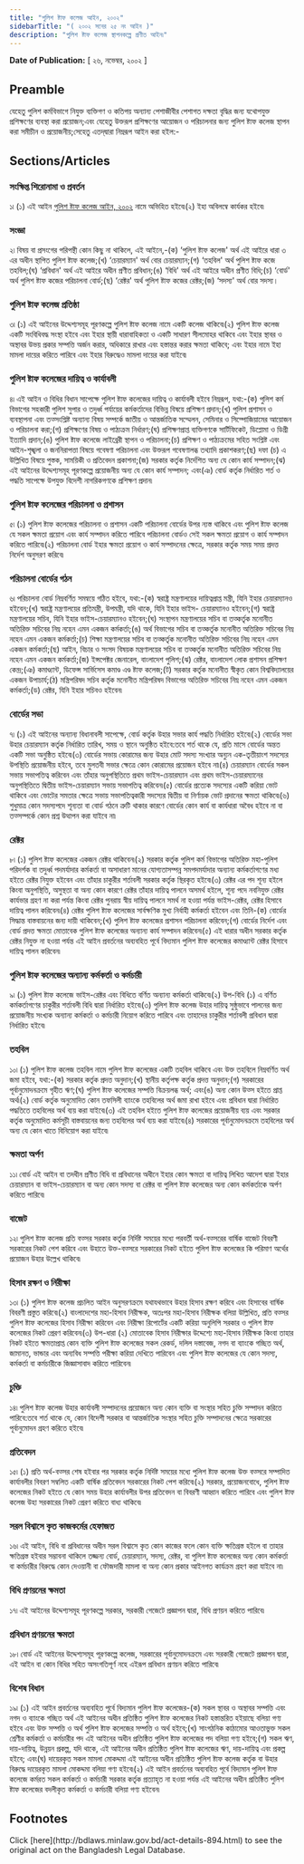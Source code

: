 ```yaml
---
title: "পুলিশ ষ্টাফ কলেজ আইন, ২০০২"
sidebarTitle: "( ২০০২ সনের ২৫ নং আইন )"
description: "পুলিশ ষ্টাফ কলেজ স্থাপনকল্পে প্রণীত আইন৷"
---
```


**Date of Publication:** [ ২৬, নভেম্বর, ২০০২ ]

## Preamble

যেহেতু পুলিশ কর্মবিভাগে নিযুক্ত ব্যক্তিগণ ও কতিপয় অন্যান্য পেশাজীবীর পেশাগত দক্ষতা বৃদ্ধির জন্য যথোপযুক্ত প্রশিক্ষণের ব্যবস্থা করা প্রয়োজন;এবং যেহেতু উক্তরূপ প্রশিক্ষণের আয়োজন ও পরিচালনার জন্য পুলিশ ষ্টাফ কলেজ স্থাপন করা সমীচীন ও প্রয়োজনীয়;সেহেতু এতদ্‌দ্বারা নিম্নরূপ আইন করা হইল:-

## Sections/Articles

### সংক্ষিপ্ত শিরোনামা ও প্রবর্তন

১৷ (১) এই আইন [পুলিশ ষ্টাফ কলেজ আইন, ২০০২](/act-894.html "পুলিশ ষ্টাফ কলেজ আইন, ২০০২") নামে অভিহিত হইবে৷(২) ইহা অবিলম্বে কার্যকর হইবে৷

### সংজ্ঞা

২৷ বিষয় বা প্রসংগের পরিপন্থী কোন কিছু না থাকিলে, এই আইনে,-(ক) ‘পুলিশ ষ্টাফ কলেজ' অর্থ এই আইরে ধারা ৩ এর অধীন স্থাপিত পুলিশ ষ্টাফ কলেজ;(খ) ‘চেয়ারম্যান' অর্থ বোর চেয়ারম্যান;(গ) ‘তহবিল' অর্থ পুলিশ ষ্টাফ কজে তহবিল;(ঘ) ‘প্রবিধান' অর্থ এই আইরে অধীন প্রণীত প্রবিধান;(ঙ) ‘বিধি' অর্থ এই আইরে অধীন প্রণীত বিধি;(চ) ‘বোর্ড' অর্থ পুলিশ ষ্টাফ কজের পরিচালনা বোর্ড;(ছ) ‘রেক্টর' অর্থ পুলিশ ষ্টাফ কজের রেক্টর;(জ) ‘সদস্য' অর্থ বোর সদস্য।

### পুলিশ ষ্টাফ কলেজ প্রতিষ্ঠা

৩৷ (১) এই আইনের উদ্দেশ্যসমূহ পূরণকল্পে পুলিশ ষ্টাফ কলেজ নামে একটি কলেজ থাকিবে৷(২) পুলিশ ষ্টাফ কলেজ একটি সংবিধিবদ্ধ সংস্থা হইবে এবং ইহার স্থায়ী ধারাবাহিকতা ও একটি সাধারণ সীলমোহর থাকিবে এবং ইহার স্থাবর ও অস্থাবর উভয় প্রকার সম্পত্তি অর্জন করার, অধিকারে রাখার এবং হস্তান্তর করার ক্ষমতা থাকিবে; এবং ইহার নামে ইহা মামলা দায়ের করিতে পারিবে এবং ইহার বিরুদ্ধেও মামলা দায়ের করা যাইবে৷

### পুলিশ ষ্টাফ কলেজের দায়িত্ব ও কার্যাবলী

৪৷ এই আইন ও বিধির বিধান সাপেক্ষে পুলিশ ষ্টাফ কলেজের দায়িত্ব ও কার্যাবলী হইবে নিম্নরূপ, যথা:-(ক) পুলিশ কর্ম বিভাগের সহকারী পুলিশ সুপার ও তদুর্ধ্ব পর্যায়ের কর্মকর্তাদের বিভিন্ন বিষয়ে প্রশিক্ষণ প্রদান;(খ) পুলিশ প্রশাসন ও ব্যবস্থাপনা এবং তত্সংশ্লিষ্ট অন্যান্য বিষয় সম্পর্কে জাতীয় ও আন্তর্জাতিক সম্মেলন, সেমিনার ও সিম্পোজিয়ামের আয়োজন ও পরিচালনা করা;(গ) প্রশিক্ষণের বিষয় ও পাঠ্যক্রম নির্ধারণ;(ঘ) প্রশিক্ষণপ্রাপ্ত ব্যক্তিগণকে সার্টিফিকেট, ডিপ্লোমা ও ডিগ্রী ইত্যাদি প্রদান;(ঙ) পুলিশ ষ্টাফ কলেজে লাইব্রেরী স্থাপন ও পরিচালনা;(চ) প্রশিক্ষণ ও পাঠ্যক্রমের সহিত সংশ্লিষ্ট এবং আইন-শৃঙ্খলা ও জননিরাপত্তা বিষয়ে গবেষণা পরিচালনা এবং উক্তরূপ গবেষণালব্ধ তথ্যাদি প্রকাশকরণ;(ছ) দফা (চ) এ উল্লিখিত বিষয়ে পুস্তক, সাময়িকী ও প্রতিবেদন প্রকাশনা;(জ) সরকার কর্তৃক নির্দেশিত অন্য যে কোন কার্য সম্পাদন;(ঝ) এই আইনের উদ্দেশ্যসমূহ পূরণকল্পে প্রয়োজনীয় অন্য যে কোন কার্য সম্পাদন; এবং(ঞ) বোর্ড কর্তৃক নির্ধারিত শর্ত ও পদ্ধতি সাপেক্ষে উপযুক্ত বিদেশী নাগরিকগণকে প্রশিক্ষণ প্রদান৷

### পুলিশ ষ্টাফ কলেজের পরিচালনা ও প্রশাসন

৫৷ (১) পুলিশ ষ্টাফ কলেজের পরিচালনা ও প্রশাসন একটি পরিচালনা বোর্ডের উপর ন্যস্ত থাকিবে এবং পুলিশ ষ্টাফ কলেজ যে সকল ক্ষমতা প্রয়োগ এবং কার্য সম্পাদন করিতে পারিবে পরিচালনা বোর্ডও সেই সকল ক্ষমতা প্রয়োগ ও কার্য সম্পাদন করিতে পারিবে৷(২) পরিচালনা বোর্ড ইহার ক্ষমতা প্রয়োগ ও কার্য সম্পাদনের ক্ষেত্রে, সরকার কর্তৃক সময় সময় প্রদত্ত নির্দেশ অনুসরণ করিবে৷

### পরিচালনা বোর্ডের গঠন

৬৷ পরিচালনা বোর্ড নিম্নবর্ণিত সমন্বয়ে গঠিত হইবে, যথা:-(ক) স্বরাষ্ট্র মন্ত্রণালয়ের দায়িত্বপ্রাপ্ত মন্ত্রী, যিনি ইহার চেয়ারম্যানও হইবেন;(খ) স্বরাষ্ট্র মন্ত্রণালয়ের প্রতিমন্ত্রী, উপমন্ত্রী, যদি থাকে, যিনি ইহার ভাইস- চেয়ারম্যানও হইবেন;(গ) স্বরাষ্ট্র মন্ত্রণালয়ের সচিব, যিনি ইহার ভাইস-চেয়ারম্যানও হইবেন;(ঘ) সংস্থাপন মন্ত্রণালয়ের সচিব বা তত্কর্তৃক মনোনীত অতিরিক্ত সচিবের নিম্ন নহেন এমন একজন কর্মকর্তা;(ঙ) অর্থ বিভাগের সচিব বা তত্কর্তৃক মনোনীত অতিরিক্ত সচিবের নিম্ন নহেন এমন একজন কর্মকর্তা;(চ) শিক্ষা মন্ত্রণালয়ের সচিব বা তত্কর্তৃক মনোনীত অতিরিক্ত সচিবের নিম্ন নহেন এমন একজন কর্মকর্তা;(ছ) আইন, বিচার ও সংসদ বিষয়ক মন্ত্রণালয়ের সচিব বা তত্কর্তৃক মনোনীত অতিরিক্ত সচিবের নিম্ন নহেন এমন একজন কর্মকর্তা;(জ) ইন্সপেক্টর জেনারেল, বাংলাদেশ পুলিশ;(ঝ) রেক্টর, বাংলাদেশ লোক প্রশাসন প্রশিক্ষণ কেন্দ্র;(ঞ) কমাণ্ড্যান্ট, ডিফেন্স সার্ভিসেস কমাণ্ড এণ্ড ষ্টাফ কলেজ;(ট) সরকার কর্তৃক মনোনীত স্বীকৃত কোন বিশ্ববিদ্যালয়ের একজন উপাচার্য;(ঠ) মন্ত্রিপরিষদ সচিব কর্তৃক মনোনীত মন্ত্রিপরিষদ বিভাগের অতিরিক্ত সচিবের নিম্ন নহেন এমন একজন কর্মকর্তা;(ড) রেক্টর, যিনি ইহার সচিবও হইবেন৷

### বোর্ডের সভা

৭৷ (১) এই আইনের অন্যান্য বিধানাবলী সাপেক্ষে, বোর্ড কর্তৃক উহার সভার কার্য পদ্ধতি নির্ধারিত হইবে৷(২) বোর্ডের সভা উহার চেয়ারম্যান কর্তৃক নির্ধারিত তারিখ, সময় ও স্থানে অনুষ্ঠিত হইবে:তবে শর্ত থাকে যে, প্রতি মাসে বোর্ডের অন্তত একটি সভা অনুষ্ঠিত হইবে৷(৩) বোর্ডের সভায় কোরামের জন্য উহার মোট সদস্য সংখ্যার অন্যুন এক-তৃতীয়াংশ সদস্যের উপস্থিতি প্রয়োজনীয় হইবে, তবে মুলতবী সভার ক্ষেত্রে কোন কোরামের প্রয়োজন হইবে না৷(৪) চেয়ারম্যান বোর্ডের সকল সভায় সভাপতিত্ব করিবেন এবং তাঁহার অনুপস্থিতিতে প্রথম ভাইস-চেয়ারম্যান এবং প্রথম ভাইস-চেয়ারম্যানের অনুপস্থিতিতে দ্বিতীয় ভাইস-চেয়ারম্যান সভায় সভাপতিত্ব করিবেন৷(৫) বোর্ডের প্রত্যেক সদস্যের একটি করিয়া ভোট থাকিবে এবং ভোটের সমতার ক্ষেত্রে সভায় সভাপতিত্বকারী সদস্যের দ্বিতীয় বা নির্ণায়ক ভোট প্রদানের ক্ষমতা থাকিবে৷(৬) শুধুমাত্র কোন সদস্যপদে শূন্যতা বা বোর্ড গঠনে ত্রুটি থাকার কারণে বোর্ডের কোন কার্য বা কার্যধারা অবৈধ হইবে না বা তত্সম্পর্কে কোন প্রশ্ন উত্থাপন করা যাইবে না৷

### রেক্টর

৮৷ (১) পুলিশ ষ্টাফ কলেজের একজন রেক্টর থাকিবেন৷(২) সরকার কর্তৃক পুলিশ কর্ম বিভাগের অতিরিক্ত মহা-পুলিশ পরিদর্শক বা তদুর্ধ্ব পদমর্যাদার কর্মকর্তা বা অসাধারণ মানের যোগ্যতাসম্পন্ন সমপদমর্যাদার অন্যান্য কর্মকর্তাগণের মধ্য হইতে রেক্টর নিযুক্ত হইবেন এবং তাঁহার চাকুরীর শর্তাবলী সরকার কর্তৃক স্থিরকৃত হইবে৷(৩) রেক্টর এর পদ শূন্য হইলে কিংবা অনুপস্থিতি, অসুস্থতা বা অন্য কোন কারণে রেক্টর তাঁহার দায়িত্ব পালনে অসমর্থ হইলে, শূন্য পদে নবনিযুক্ত রেক্টর কার্যভার গ্রহণ না করা পর্যন্ত কিংবা রেক্টর পুনরায় স্বীয় দায়িত্ব পালনে সমর্থ না হওয়া পর্যন্ত ভাইস-রেক্টর, রেক্টর হিসাবে দায়িত্ব পালন করিবেন৷(৪) রেক্টর পুলিশ ষ্টাফ কলেজের সার্বক্ষণিক মুখ্য নির্বাহী কর্মকর্তা হইবেন এবং তিনি-(ক) বোর্ডের সিদ্ধান্ত বাস্তবায়নের জন্য দায়ী থাকিবেন;(খ) পুলিশ ষ্টাফ কলেজের প্রশাসন পরিচালনা করিবেন;(গ) বোর্ডের নির্দেশ এবং বোর্ড প্রদত্ত ক্ষমতা মোতাবেক পুলিশ ষ্টাফ কলেজের অন্যান্য কার্য সম্পাদন করিবেন৷(৫) এই ধারার অধীন সরকার কর্তৃক রেক্টর নিযুক্ত না হওয়া পর্যন্ত এই আইন প্রবর্তনের অব্যবহিত পূর্বে বিদ্যমান পুলিশ ষ্টাফ কলেজের কমাণ্ড্যান্ট রেক্টর হিসাবে দায়িত্ব পালন করিবেন৷

### পুলিশ ষ্টাফ কলেজের অন্যান্য কর্মকর্তা ও কর্মচারী

৯৷ (১) পুলিশ ষ্টাফ কলেজে ভাইস-রেক্টর এবং বিধিতে বর্ণিত অন্যান্য কর্মকর্তা থাকিবে৷(২) উপ-বিধি (১) এ বর্ণিত কর্মকর্তাগণের চাকুরীর শর্তাবলী বিধি দ্বারা নির্ধারিত হইবে৷(৩) পুলিশ ষ্টাফ কলেজ উহার দায়িত্ব সুষ্ঠুভাবে পালনের জন্য প্রয়োজনীয় সংখ্যক অন্যান্য কর্মকর্তা ও কর্মচারী নিয়োগ করিতে পারিবে এবং তাহাদের চাকুরীর শর্তাবলী প্রবিধান দ্বারা নির্ধারিত হইবে৷

### তহবিল

১০৷ (১) পুলিশ ষ্টাফ কলেজ তহবিল নামে পুলিশ ষ্টাফ কলেজের একটি তহবিল থাকিবে এবং উক্ত তহবিলে নিম্নবর্ণিত অর্থ জমা হইবে, যথা:-(ক) সরকার কর্তৃক প্রদত্ত অনুদান;(খ) স্থানীয় কর্তৃপক্ষ কর্তৃক প্রদত্ত অনুদান;(গ) সরকারের পূর্বানুমোদনক্রমে গৃহীত ঋণ;(ঘ) পুলিশ ষ্টাফ কলেজের সম্পত্তি বিক্রয়লব্ধ অর্থ; এবং(ঙ) অন্য কোন উত্স হইতে প্রাপ্ত অর্থ৷(২) বোর্ড কর্তৃক অনুমোদিত কোন তফসিলী ব্যাংকে তহবিলের অর্থ জমা রাখা হইবে এবং প্রবিধান দ্বারা নির্ধারিত পদ্ধতিতে তহবিলের অর্থ ব্যয় করা যাইবে৷(৩) এই তহবিল হইতে পুলিশ ষ্টাফ কলেজের প্রয়োজনীয় ব্যয় এবং সরকার কর্তৃক অনুমোদিত কর্মসূচী বাস্তবায়নের জন্য তহবিলের অর্থ ব্যয় করা যাইবে৷(৪) সরকারের পূর্বানুমোদনক্রমে তহবিলের অর্থ অন্য যে কোন খাতে বিনিয়োগ করা যাইবে৷

### ক্ষমতা অর্পণ

১১৷ বোর্ড এই আইন বা তদধীন প্রণীত বিধি বা প্রবিধানের অধীনে ইহার কোন ক্ষমতা বা দায়িত্ব লিখিত আদেশ দ্বারা ইহার চেয়ারম্যান বা ভাইস-চেয়ারম্যান বা অন্য কোন সদস্য বা রেক্টর বা পুলিশ ষ্টাফ কলেজের অন্য কোন কর্মকর্তাকে অর্পণ করিতে পারিবে৷

### বাজেট

১২৷ পুলিশ ষ্টাফ কলেজ প্রতি বত্সর সরকার কর্তৃক নির্দিষ্ট সময়ের মধ্যে পরবর্তী অর্থ-বত্সরের বার্ষিক বাজেট বিবরণী সরকারের নিকট পেশ করিবে এবং উহাতে উক্ত-বত্সরে সরকারের নিকট হইতে পুলিশ ষ্টাফ কলেজের কি পরিমাণ অর্থের প্রয়োজন উহার উল্লেখ থাকিবে৷

### হিসাব রক্ষণ ও নিরীক্ষা

১৩৷ (১) পুলিশ ষ্টাফ কলেজ প্রচলিত আইন অনুসরণক্রমে যথাযথভাবে উহার হিসাব রক্ষণ করিবে এবং হিসাবের বার্ষিক বিবরণী প্রস্তুত করিবে৷(২) বাংলাদেশের মহা-হিসাব নিরীক্ষক, অতঃপর মহা-হিসাব নিরীক্ষক বলিয়া উল্লিখিত, প্রতি বত্সর পুলিশ ষ্টাফ কলেজের হিসাব নিরীক্ষা করিবেন এবং নিরীক্ষা রিপোর্টের একটি করিয়া অনুলিপি সরকার ও পুলিশ ষ্টাফ কলেজের নিকট প্রেরণ করিবেন৷(৩) উপ-ধারা (২) মোতাবেক হিসাব নিরীক্ষার উদ্দেশ্যে মহা-হিসাব নিরীক্ষক কিংবা তাহার নিকট হইতে ক্ষমতাপ্রাপ্ত কোন ব্যক্তি পুলিশ ষ্টাফ কলেজের সকল রেকর্ড, দলিল দস্তাবেজ, নগদ বা ব্যাংকে গচ্ছিত অর্থ, জামানত, ভান্ডার এবং অন্যবিধ সম্পত্তি পরীক্ষা করিয়া দেখিতে পারিবেন এবং পুলিশ ষ্টাফ কলেজের যে কোন সদস্য, কর্মকর্তা বা কর্মচারীকে জিজ্ঞাসাবাদ করিতে পারিবেন৷

### চুক্তি

১৪৷ পুলিশ ষ্টাফ কলেজ উহার কার্যাবলী সম্পাদনের প্রয়োজনে অন্য কোন ব্যক্তি বা সংস্থার সহিত চুক্তি সম্পাদন করিতে পারিবে:তবে শর্ত থাকে যে, কোন বিদেশী সরকার বা আন্তর্জাতিক সংস্থার সহিত চুক্তি সম্পাদনের ক্ষেত্রে সরকারের পূর্বানুমোদন গ্রহণ করিতে হইবে৷

### প্রতিবেদন

১৫৷ (১) প্রতি অর্থ-বত্সর শেষ হইবার পর সরকার কর্তৃক নির্দিষ্ট সময়ের মধ্যে পুলিশ ষ্টাফ কলেজ উক্ত বত্সরে সম্পাদিত কার্যাবলীর বিবরণ সম্বলিত একটি বার্ষিক প্রতিবেদন সরকারের নিকট পেশ করিবে৷(২) সরকার, প্রয়োজনবোধে, পুলিশ ষ্টাফ কলেজের নিকট হইতে যে কোন সময় উহার কার্যাবলীর উপর প্রতিবেদন বা বিবরণী আহ্বান করিতে পারিবে এবং পুলিশ ষ্টাফ কলেজ উহা সরকারের নিকট প্রেরণ করিতে বাধ্য থাকিবে৷

### সরল বিশ্বাসে কৃত কাজকর্মের হেফাজত

১৬৷ এই আইন, বিধি বা প্রবিধানের অধীন সরল বিশ্বাসে কৃত কোন কাজের ফলে কোন ব্যক্তি ক্ষতিগ্রস্ত হইলে বা তাহার ক্ষতিগ্রস্ত হইবার সম্ভাবনা থাকিলে তজ্জন্য বোর্ড, চেয়ারম্যান, সদস্য, রেক্টর, বা পুলিশ ষ্টাফ কলেজের অন্য কোন কর্মকর্তা বা কর্মচারীর বিরুদ্ধে কোন দেওয়ানী বা ফৌজদারী মামলা বা অন্য কোন প্রকার আইনগত কার্যক্রম গ্রহণ করা যাইবে না৷

### বিধি প্রণয়নের ক্ষমতা

১৭৷ এই আইনের উদ্দেশ্যসমূহ পূরণকল্পে সরকার, সরকারী গেজেটে প্রজ্ঞাপন দ্বারা, বিধি প্রণয়ন করিতে পারিবে৷

### প্রবিধান প্রণয়নের ক্ষমতা

১৮৷ বোর্ড এই আইনের উদ্দেশ্যসমূহ পূরণকল্পে কলেজ, সরকারের পূর্বানুমোদনক্রমে এবং সরকারী গেজেটে প্রজ্ঞাপন দ্বারা, এই আইন বা কোন বিধির সহিত অসংগতিপূর্ণ নহে এইরূপ প্রবিধান প্রণয়ন করিতে পারিবে৷

### বিশেষ বিধান

১৯৷ (১) এই আইন প্রবর্তনের অব্যবহিত পূর্বে বিদ্যমান পুলিশ ষ্টাফ কলেজের-(ক) সকল স্থাবর ও অস্থাবর সম্পত্তি এবং নগদ ও ব্যাংকে গচ্ছিত অর্থ এই আইনের অধীন প্রতিষ্ঠিত পুলিশ ষ্টাফ কলেজের নিকট হস্তান্তরিত হইয়াছে বলিয়া গণ্য হইবে এবং উক্ত সম্পত্তি ও অর্থ পুলিশ ষ্টাফ কলেজের সম্পত্তি ও অর্থ হইবে;(খ) সাংগঠনিক কাঠামোর আওতাভুক্ত সকল শ্রেণীর কর্মকর্তা ও কর্মচারীর পদ এই আইনের অধীন প্রতিষ্ঠিত পুলিশ ষ্টাফ কলেজের পদ বলিয়া গণ্য হইবে;(গ) সকল ঋণ, দায়-দায়িত্ব, উন্নয়ন প্রকল্প, যদি থাকে, এই আইনের অধীন প্রতিষ্ঠিত পুলিশ ষ্টাফ কলেজের ঋণ, দায়-দায়িত্ব এবং প্রকল্প হইবে; এবং(ঘ) দায়েরকৃত সকল মামলা মোকদ্দমা এই আইনের অধীন প্রতিষ্ঠিত পুলিশ ষ্টাফ কলেজ কর্তৃক বা উহার বিরুদ্ধে দায়েরকৃত মামলা মোকদ্দমা বলিয়া গণ্য হইবে৷(২) এই আইন প্রবর্তনের অব্যবহিত পূর্বে বিদ্যমান পুলিশ ষ্টাফ কলেজে কর্মরত সকল কর্মকর্তা ও কর্মচারী সরকার কর্তৃক প্রত্যাহৃত না হওয়া পর্যন্ত এই আইনের অধীন প্রতিষ্ঠিত পুলিশ ষ্টাফ কলেজের বদলীকৃত কর্মকর্তা ও কর্মচারী বলিয়া গণ্য হইবেন৷

## Footnotes

<Note>
  Click [here](http://bdlaws.minlaw.gov.bd/act-details-894.html) to see the original act on the Bangladesh Legal Database.
</Note>
